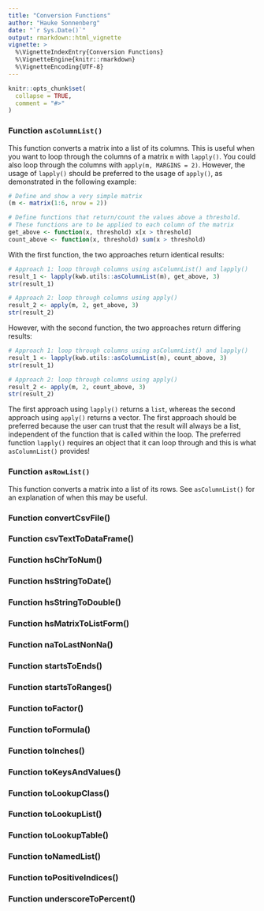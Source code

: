 ```yaml
---
title: "Conversion Functions"
author: "Hauke Sonnenberg"
date: "`r Sys.Date()`"
output: rmarkdown::html_vignette
vignette: >
  %\VignetteIndexEntry{Conversion Functions}
  %\VignetteEngine{knitr::rmarkdown}
  %\VignetteEncoding{UTF-8}
---
```


```r
knitr::opts_chunk$set(
  collapse = TRUE,
  comment = "#>"
)
```

### Function `asColumnList()`

This function converts a matrix into a list of its columns. This is useful when
you want to loop through the columns of a matrix `m` with `lapply()`. You could
also loop through the columns with `apply(m, MARGINS = 2)`. However, the
usage of `lapply()` should be preferred to the usage of `apply()`, as 
demonstrated in the following example:

```r
# Define and show a very simple matrix
(m <- matrix(1:6, nrow = 2))

# Define functions that return/count the values above a threshold.
# These functions are to be applied to each column of the matrix 
get_above <- function(x, threshold) x[x > threshold]
count_above <- function(x, threshold) sum(x > threshold)
```

With the first function, the two approaches return identical results: 

```r
# Approach 1: loop through columns using asColumnList() and lapply()
result_1 <- lapply(kwb.utils::asColumnList(m), get_above, 3)
str(result_1)

# Approach 2: loop through columns using apply()
result_2 <- apply(m, 2, get_above, 3)
str(result_2)
```

However, with the second function, the two approaches return differing results:

```r
# Approach 1: loop through columns using asColumnList() and lapply()
result_1 <- lapply(kwb.utils::asColumnList(m), count_above, 3)
str(result_1)

# Approach 2: loop through columns using apply()
result_2 <- apply(m, 2, count_above, 3)
str(result_2)
```

The first approach using `lapply()` returns a `list`, whereas the second
approach using `apply()` returns a vector. The first approach should be
preferred because the user can trust that the result will always be a list,
independent of the function that is called within the loop. The preferred
function `lapply()` requires an object that it can loop through and this is what
`asColumnList()` provides!

### Function `asRowList()`

This function converts a matrix into a list of its rows. See `asColumnList()`
for an explanation of when this may be useful. 


### Function convertCsvFile()
### Function csvTextToDataFrame()
### Function hsChrToNum()
### Function hsStringToDate()
### Function hsStringToDouble()
### Function hsMatrixToListForm()
### Function naToLastNonNa()
### Function startsToEnds()
### Function startsToRanges()
### Function toFactor()
### Function toFormula()
### Function toInches()
### Function toKeysAndValues()
### Function toLookupClass()
### Function toLookupList()
### Function toLookupTable()
### Function toNamedList()
### Function toPositiveIndices()
### Function underscoreToPercent()
